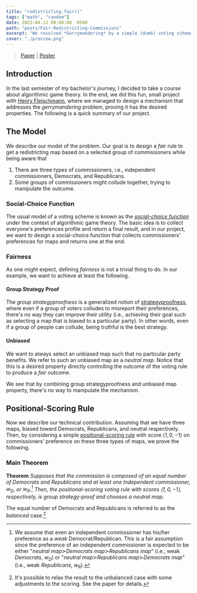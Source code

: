 ```yaml
---
title: "redistricting.fair()"
tags: ["math", "random"]
date: 2023-04-12 00:00:00 -0500
path: "posts/Fair-Redistricting-Commissions"
excerpt: "We resolved *Gerrymandering* by a simple (dumb) voting scheme..."
cover: "./preview.png"
---
```


> [Paper](./paper.pdf) | [Poster](./poster.pdf)

## Introduction

In the last semester of my bachelor's journey, I decided to take a course about algorithmic game theory. In the end, we did this fun, small project with [Henry Fleischmann](https://hfleischmann3.github.io./), where we managed to design a mechanism that addresses the *gerrymandering* problem, proving it has the desired properties. The following is a quick summary of our project.

## The Model

We describe our model of the problem. Our goal is to design a *fair* rule to get a redistricting map based on a selected group of commissioners while being aware that

1. There are three types of commissioners, i.e., independent commissioners, Democrats, and Republicans.
2. Some groups of commissioners might collude together, trying to manipulate the outcome.

### Social-Choice Function

The usual model of a voting scheme is known as the [*social-choice function*](https://en.wikipedia.org/wiki/Social_choice_theory#Social_choice_functions) under the context of algorithmic game theory. The basic idea is to collect everyone's preferences profile and return a final result, and in our project, we want to design a social-choice function that collects commissioners' preferences for maps and returns one at the end.

### Fairness

As one might expect, defining *fairness* is not a trivial thing to do. In our example, we want to achieve at least the following.

#### Group Strategy Proof

The *group strategyproofness* is a generalized notion of [strategyproofness](https://en.wikipedia.org/wiki/Strategyproofness), where even if a group of voters colludes to misreport their preferences, there's no way they can improve their utility (i.e., achieving their goal such as selecting a map that is biased to a particular party). In other words, even if a group of people can collude, being truthful is the best strategy.

#### Unbiased

We want to always select an unbiased map such that no particular party benefits.  We refer to such an unbiased map as a *neutral map*. Notice that this is a desired property directly controlling the outcome of the voting rule to produce a *fair* outcome.

We see that by combining group strategyproofness and unbiased map property, there's no way to manipulate the mechanism.

## Positional-Scoring Rule

Now we describe our technical contribution.  Assuming that we have three maps, biased toward Democrats, Republicans, and neutral respectively. Then, by considering a simple [positional-scoring rule](https://en.wikipedia.org/wiki/Positional_voting) with score $\langle 1, 0, -1\rangle$ on commissioners' preference on these three types of maps, we prove the following.

### Main Theorem

**Theorem** *Supposes that the commission is composed of an equal number of Democrats and Republicans and at least one Independent commissioner, $w_D$, or $w_R$.[^2] Then, the positional-scoring voting rule with scores $\langle 1, 0, -1\rangle$, respectively, is group strategy-proof and chooses a neutral map.*

[^2]: We assume that even an independent commissioner has his/her preference as a *weak* Democrat/Republican. This is a fair assumption since the preference of an independent commissioner is expected to be either "*neutral map*$\succ$*Democrats map*$\succ$*Republicans map*" (i.e., weak *Democrats*, $w_D$) or "*neutral map*$\succ$*Republicans map*$\succ$*Democrats map*" (i.e., weak *Republicans*, $w_R$).

The equal number of Democrats and Republicans is referred to as the *balanced* case.[^3]

[^3]: It's possible to relax the result to the unbalanced case with some adjustments to the scoring. See the paper for details.

